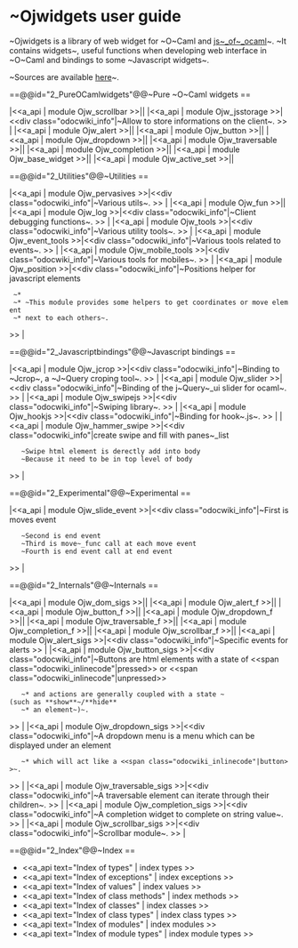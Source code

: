 =~Ojwidgets user guide=
~Ojwidgets is a library of web widget for ~O~Caml and [[http://ocsigen.org/js_of_ocaml/|js~_of~_ocaml]]~.
~It contains widgets~, useful functions when developing web interface in ~O~Caml and bindings to some ~Javascript widgets~.


~Sources are available [[ https://github.com/ocsigen/ojwidgets |here]]~.



==@@id="2_PureOCamlwidgets"@@~Pure ~O~Caml widgets ==




|<<a_api | module Ojw_scrollbar >>||
|<<a_api | module Ojw_jsstorage >>|<<div class="odocwiki_info"|~Allow to store informations on the client~.
>>
|
|<<a_api | module Ojw_alert >>||
|<<a_api | module Ojw_button >>||
|<<a_api | module Ojw_dropdown >>||
|<<a_api | module Ojw_traversable >>||
|<<a_api | module Ojw_completion >>||
|<<a_api | module Ojw_base_widget >>||
|<<a_api | module Ojw_active_set >>||





==@@id="2_Utilities"@@~Utilities ==




|<<a_api | module Ojw_pervasives >>|<<div class="odocwiki_info"|~Various utils~.
>>
|
|<<a_api | module Ojw_fun >>||
|<<a_api | module Ojw_log >>|<<div class="odocwiki_info"|~Client debugging functions~.
>>
|
|<<a_api | module Ojw_tools >>|<<div class="odocwiki_info"|~Various utility tools~.
>>
|
|<<a_api | module Ojw_event_tools >>|<<div class="odocwiki_info"|~Various tools related to events~.
>>
|
|<<a_api | module Ojw_mobile_tools >>|<<div class="odocwiki_info"|~Various tools for mobiles~.
>>
|
|<<a_api | module Ojw_position >>|<<div class="odocwiki_info"|~Positions helper for javascript elements
  ~*
  ~* ~This module provides some helpers to get coordinates or move element
  ~* next to each others~.
>>
|





==@@id="2_Javascriptbindings"@@~Javascript bindings ==




|<<a_api | module Ojw_jcrop >>|<<div class="odocwiki_info"|~Binding to ~Jcrop~, a ~J~Query croping tool~.
>>
|
|<<a_api | module Ojw_slider >>|<<div class="odocwiki_info"|~Binding of the j~Query~_ui slider for ocaml~.
>>
|
|<<a_api | module Ojw_swipejs >>|<<div class="odocwiki_info"|~Swiping library~.
>>
|
|<<a_api | module Ojw_hookjs >>|<<div class="odocwiki_info"|~Binding for hook~.js~.
>>
|
|<<a_api | module Ojw_hammer_swipe >>|<<div class="odocwiki_info"|create swipe and fill with panes~_list
    ~Swipe html element is derectly add into body
    ~Because it need to be in top level of body
>>
|





==@@id="2_Experimental"@@~Experimental ==




|<<a_api | module Ojw_slide_event >>|<<div class="odocwiki_info"|~First is moves event
    ~Second is end event
    ~Third is move~_func call at each move event
    ~Fourth is end event call at end event
>>
|





==@@id="2_Internals"@@~Internals ==




|<<a_api | module Ojw_dom_sigs >>||
|<<a_api | module Ojw_alert_f >>||
|<<a_api | module Ojw_button_f >>||
|<<a_api | module Ojw_dropdown_f >>||
|<<a_api | module Ojw_traversable_f >>||
|<<a_api | module Ojw_completion_f >>||
|<<a_api | module Ojw_scrollbar_f >>||
|<<a_api | module Ojw_alert_sigs >>|<<div class="odocwiki_info"|~Specific events for alerts
>>
|
|<<a_api | module Ojw_button_sigs >>|<<div class="odocwiki_info"|~Buttons are html elements with a state of <<span class="odocwiki_inlinecode"|pressed>> or <<span class="odocwiki_inlinecode"|unpressed>>
    ~* and actions are generally coupled with a state ~(such as **show**~/**hide**
    ~* an element~)~.
>>
|
|<<a_api | module Ojw_dropdown_sigs >>|<<div class="odocwiki_info"|~A dropdown menu is a menu which can be displayed under an element
    ~* which will act like a <<span class="odocwiki_inlinecode"|button>>~.
>>
|
|<<a_api | module Ojw_traversable_sigs >>|<<div class="odocwiki_info"|~A traversable element can iterate through their children~.
>>
|
|<<a_api | module Ojw_completion_sigs >>|<<div class="odocwiki_info"|~A completion widget to complete on string value~.
>>
|
|<<a_api | module Ojw_scrollbar_sigs >>|<<div class="odocwiki_info"|~Scrollbar module~.
>>
|





==@@id="2_Index"@@~Index ==



* <<a_api text="Index of types" | index types >>
* <<a_api text="Index of exceptions" | index exceptions >>
* <<a_api text="Index of values" | index values >>
* <<a_api text="Index of class methods" | index methods >>
* <<a_api text="Index of classes" | index classes >>
* <<a_api text="Index of class types" | index class types >>
* <<a_api text="Index of modules" | index modules >>
* <<a_api text="Index of module types" | index module types >>


